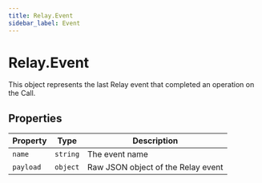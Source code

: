 ```yaml
---
title: Relay.Event
sidebar_label: Event
---
```


# Relay.Event

This object represents the last Relay event that completed an operation on the Call.

## Properties

| Property | Type | Description |
| -------- | ---- | ----------- |
| `name` | `string` | The event name |
| `payload` | `object` | Raw JSON object of the Relay event |